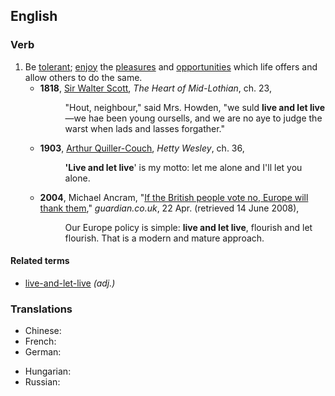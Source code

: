 ==English==

===Verb===
{{infl|en|verb|head=[[live]] [[and]] [[let]] [[live]]}}

# Be [[tolerant]]; [[enjoy]] the [[pleasure]]s and [[opportunity|opportunities]] which life offers and allow others to do the same.
#*'''1818''', [[w:Sir_Walter_Scott|Sir Walter Scott]], ''The Heart of Mid-Lothian'', ch. 23,
#*:"Hout, neighbour," said Mrs. Howden, "we suld '''live and let live'''—we hae been young oursells, and we are no aye to judge the warst when lads and lasses forgather."
#*'''1903''', [[w:Arthur_Quiller-Couch|Arthur Quiller-Couch]], ''Hetty Wesley'', ch. 36,
#*:''''Live and let live'''' is my motto: let me alone and I'll let you alone.
#*'''2004''', Michael Ancram, "[http://www.guardian.co.uk/politics/2004/apr/22/eu.world If the British people vote no, Europe will thank them]," ''guardian.co.uk'', 22 Apr. (retrieved 14 June 2008),
#*: Our Europe policy is simple: '''live and let live''', flourish and let flourish. That is a modern and mature approach.

====Related terms====
* [[live-and-let-live]] ''(adj.)''

===Translations===
{{trans-top}}
* Chinese: {{zh-tsp|己立立人，己達達人|己立立人，己达达人|jǐlìlìrén, jǐdádárén}}
* French: {{t|fr|vivre et laisser vivre}}
* German: {{t|de|leben und leben lassen}}
{{trans-mid}}
* Hungarian: {{t|hu|élni és élni hagyni}}
* Russian: {{t|ru|живи и дай жить другим|tr=živí i daj žit' drugím|sc=Cyrl}}
{{trans-bottom}}